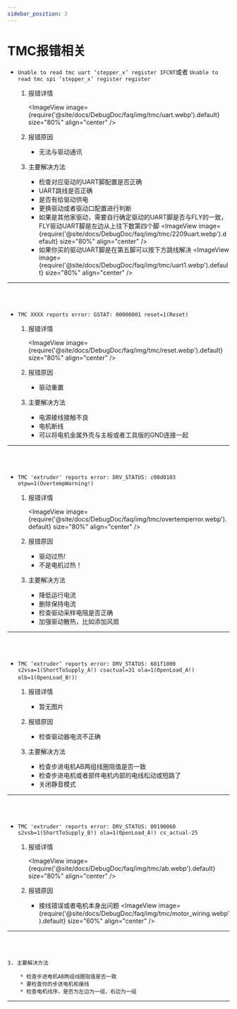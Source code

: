```yaml
---
sidebar_position: 3
---
```




# TMC报错相关

* `Unable to read tmc uart ‘stepper_x’ register IFCNT`或者 `Unable to read tmc spi ‘stepper_x’ register register` 

    1. 报错详情

        <ImageView image={require('@site/docs/DebugDoc/faq/img/tmc/uart.webp').default} size="80%" align="center" />

    2. 报错原因

        * 无法与驱动通讯

    3. 主要解决方法

        * 检查对应驱动的UART脚配置是否正确
        * UART跳线是否正确
        * 是否有给驱动供电
        * 更换驱动或者驱动口配置进行判断
        * 如果是其他家驱动，需要自行确定驱动的UART脚是否与FLY的一致，FLY驱动UART脚是左边从上往下数第四个脚
        <ImageView image={require('@site/docs/DebugDoc/faq/img/tmc/2209uart.webp').default} size="80%" align="center" />
        * 如果你买的驱动UART脚是在第五脚可以按下方跳线解决
        <ImageView image={require('@site/docs/DebugDoc/faq/img/tmc/uart1.webp').default} size="80%" align="center" />
---
<br/>
<br/>

* `TMC XXXX reports error: GSTAT: 00000001 reset=1(Reset) ` 

    1. 报错详情

        <ImageView image={require('@site/docs/DebugDoc/faq/img/tmc/reset.webp').default} size="80%" align="center" />

    2. 报错原因

        * 驱动重置


    3. 主要解决方法

        * 电源接线接触不良
        * 电机断线
        * 可以将电机金属外壳与主板或者工具版的GND连接一起
---
<br/>
<br/>

* `TMC 'extruder' reports error: DRV_STATUS: c00d0103 otpw=1(OvertempWarning!) `

    1. 报错详情

        <ImageView image={require('@site/docs/DebugDoc/faq/img/tmc/overtemperror.webp').default} size="80%" align="center" />

    2. 报错原因

        * 驱动过热!
        * 不是电机过热！

    3. 主要解决方法

        * 降低运行电流
        * 删除保持电流
        * 检查驱动采样电阻是否正确
        * 加强驱动散热，比如添加风扇
---
<br/>
<br/>

* `TMC ‘extruder’ reports error: DRV_STATUS: 601f1000 s2vsa=1(ShortToSupply_A!) csactual=31 ola=1(OpenLoad_A!) olb=1(OpenLoad_B!)）`

    1. 报错详情

        * 暂无图片

    2. 报错原因

        * 检查驱动器电流不正确


    3. 主要解决方法
        
        * 检查步进电机AB两组线圈阻值是否一致
        * 检查步进电机或者部件电机内部的电线松动或短路了
        * 关闭静音模式
---
<br/>
<br/>

* `TMC 'extruder' reports error: DRV_STATUS: 00190060 s2vsb=1(ShortToSupply_B!) ola=1(0penLoad_A!) cs_actual-25`

    1. 报错详情
    
        <ImageView image={require('@site/docs/DebugDoc/faq/img/tmc/ab.webp').default} size="80%" align="center" />

    2. 报错原因

        * 接线错误或者电机本身出问题
        <ImageView image={require('@site/docs/DebugDoc/faq/img/tmc/motor_wiring.webp').default} size="60%" align="center" />
---
<br/>
<br/>

    3. 主要解决方法
        
        * 检查步进电机AB两组线圈阻值是否一致
        * 要检查你的步进电机和接线
        * 检查电机线序，是否为左边为一组，右边为一组
---
